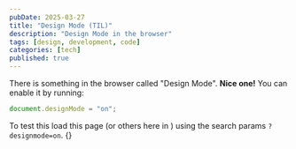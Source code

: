 ```yaml
---
pubDate: 2025-03-27
title: "Design Mode (TIL)"
description: "Design Mode in the browser"
tags: [design, development, code]
categories: [tech]
published: true
---
```



There is something in the browser called "Design Mode". **Nice one!** You can enable it by running:

```js
document.designMode = "on";
```

To test this load this page (or others here in <Url client:load />) using the search params `?designmode=on`. {}
